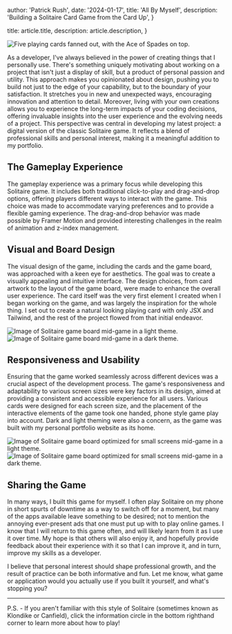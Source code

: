 
  author: 'Patrick Rush',
  date: '2024-01-17',
  title: 'All By Myself',
  description:
    'Building a Solitaire Card Game from the Card Up',
}

  title: article.title,
  description: article.description,
}


<div className="flex justify-center">
    <Image src={cardGameLogo} alt="Five playing cards fanned out, with the Ace of Spades on top." />
</div>

As a developer, I've always believed in the power of creating things that I personally use. There's something uniquely motivating about working on a project that isn't just a display of skill, but a product of personal passion and utility. This approach makes you opinionated about design, pushing you to build not just to the edge of your capability, but to the boundary of your satisfaction. It stretches you in new and unexpected ways, encouraging innovation and attention to detail. Moreover, living with your own creations allows you to experience the long-term impacts of your coding decisions, offering invaluable insights into the user experience and the evolving needs of a project. This perspective was central in developing my latest project: <Link target="_blank" href="../solitaire">a digital version of the classic Solitaire game</Link>. It reflects a blend of professional skills and personal interest, making it a meaningful addition to my portfolio.

## The Gameplay Experience

The gameplay experience was a primary focus while developing this Solitaire game. It includes both traditional click-to-play and drag-and-drop options, offering players different ways to interact with the game. This choice was made to accommodate varying preferences and to provide a flexible gaming experience. The drag-and-drop behavior was made possible by Framer Motion and provided interesting challenges in the realm of animation and z-index management.

## Visual and Board Design

The visual design of the game, including the cards and the game board, was approached with a keen eye for aesthetics. The goal was to create a visually appealing and intuitive interface. The design choices, from card artwork to the layout of the game board, were made to enhance the overall user experience. The card itself was the very first element I created when I began working on the game, and was largely the inspiration for the whole thing. I set out to create a natural looking playing card with only JSX and Tailwind, and the rest of the project flowed from that initial endeavor.

<div className="block dark:hidden">
    <div className="flex justify-center">
        <Image src={gameBoardLight} alt="Image of Solitaire game board mid-game in a light theme." />
    </div>
</div>
<div className="hidden dark:block">
    <div className="flex justify-center">
        <Image src={gameBoardDark} alt="Image of Solitaire game board mid-game in a dark theme." />
    </div>
</div>

## Responsiveness and Usability

Ensuring that the game worked seamlessly across different devices was a crucial aspect of the development process. The game&apos;s responsiveness and adaptability to various screen sizes were key factors in its design, aimed at providing a consistent and accessible experience for all users. Various cards were designed for each screen size, and the placement of the interactive elements of the game took one handed, phone style game play into account. Dark and light theming were also a concern, as the game was built with my personal portfolio website as its home. 

<div className="block dark:hidden">
    <div className="flex max-h-48 justify-center">
        <Image src={gameSmallLight} width={300} alt="Image of Solitaire game board optimized for small screens mid-game in a light theme." />
    </div>
</div>
<div className="hidden dark:block">
    <div className="flex max-h-48 justify-center">
        <Image src={gameSmallDark} width={300} alt="Image of Solitaire game board optimized for small screens mid-game in a dark theme." />
    </div>
</div>

## Sharing the Game

In many ways, I built this game for myself. I often play Solitaire on my phone in short spurts of downtime as a way to switch off for a moment, but many of the apps available leave something to be desired; not to mention the annoying ever-present ads that one must put up with to play online games. I know that I will return to this game often, and will likely learn from it as I use it over time. My hope is that others will also <Link target="_blank" href="../solitaire">enjoy it</Link>, and hopefully provide feedback about their experience with it so that I can improve it, and in turn, improve my skills as a developer.

I believe that personal interest should shape professional growth, and the result of practice can be both informative and fun. Let me know, what game or application would you actually use if you built it yourself, and what's stopping you?

---

P.S. - If you aren't familiar with this style of Solitaire (sometimes known as Klondike or Canfield), click the information circle in the bottom righthand corner to learn more about how to play!